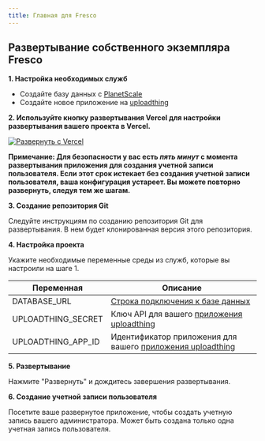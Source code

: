 ```yaml
---
title: Главная для Fresco
---
```


## Развертывание собственного экземпляра Fresco

**1. Настройка необходимых служб**

- Создайте базу данных с [PlanetScale](https://planetscale.com/docs/tutorials/planetscale-quick-start-guide)
- Создайте новое приложение на [uploadthing](https://uploadthing.com/)

**2. Используйте кнопку развертывания Vercel для настройки развертывания вашего проекта в Vercel.**

[![Развернуть с Vercel](https://vercel.com/button)](https://vercel.com/new/clone?repository-url=https%3A%2F%2Fgithub.com%2Fcomplexdatacollective%2FFresco%2Ftree%2Ffeature%2Finitial-setup-flow&env=DATABASE_URL,UPLOADTHING_SECRET,UPLOADTHING_APP_ID)

**Примечание: Для безопасности у вас есть _пять минут_ с момента развертывания приложения для создания учетной записи пользователя. Если этот срок истекает без создания учетной записи пользователя, ваша конфигурация устареет. Вы можете повторно развернуть, следуя тем же шагам.**

**3. Создание репозитория Git**

Следуйте инструкциям по созданию репозитория Git для развертывания. В нем будет клонированная версия этого репозитория.

**4. Настройка проекта**

Укажите необходимые переменные среды из служб, которые вы настроили на шаге 1.

| Переменная         | Описание                                                                                        |
| ------------------ | ----------------------------------------------------------------------------------------------- |
| DATABASE_URL       | [Строка подключения к базе данных](https://planetscale.com/docs/concepts/connection-strings)    |
| UPLOADTHING_SECRET | Ключ API для вашего [приложения uploadthing](https://uploadthing.com/dashboard)                 |
| UPLOADTHING_APP_ID | Идентификатор приложения для вашего [приложения uploadthing](https://uploadthing.com/dashboard) |

**5. Развертывание**

Нажмите "Развернуть" и дождитесь завершения развертывания.

**6. Создание учетной записи пользователя**

Посетите ваше развернутое приложение, чтобы создать учетную запись вашего администратора. Может быть создана только одна учетная запись пользователя.
